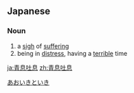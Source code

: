 ==Japanese==
{{ja-kanjitab|あお|いき|と|いき}}

===Noun===
{{ja-noun|あおいき といき}}

# a [[sigh]] of [[suffering]]
# being in [[distress]], having a [[terrible]] time

[[Category:Yojijukugo|あおいきといき]]

[[ja:青息吐息]]
[[zh:青息吐息]]